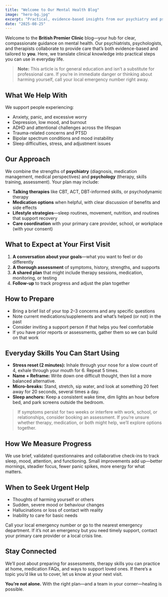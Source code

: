 ```yaml
---
title: "Welcome to Our Mental Health Blog"
image: "hero-bg.jpg"
excerpt: "Practical, evidence-based insights from our psychiatry and psychology team to help you navigate care with confidence."
date: "2025-08-25"
---
```


Welcome to the **British Premier Clinic** blog—your hub for clear, compassionate guidance on mental health. Our psychiatrists, psychologists, and therapists collaborate to provide care that’s both evidence-based and tailored to **you**. Here, we translate clinical knowledge into practical steps you can use in everyday life.

> **Note:** This article is for general education and isn’t a substitute for professional care. If you’re in immediate danger or thinking about harming yourself, call your local emergency number right away.

## What We Help With

We support people experiencing:
- Anxiety, panic, and excessive worry  
- Depression, low mood, and burnout  
- ADHD and attentional challenges across the lifespan  
- Trauma-related concerns and PTSD  
- Bipolar spectrum conditions and mood instability  
- Sleep difficulties, stress, and adjustment issues

## Our Approach

We combine the strengths of **psychiatry** (diagnosis, medication management, medical perspectives) and **psychology** (therapy, skills training, assessment). Your plan may include:
- **Talking therapies** like CBT, ACT, DBT-informed skills, or psychodynamic therapy  
- **Medication options** when helpful, with clear discussion of benefits and side effects  
- **Lifestyle strategies**—sleep routines, movement, nutrition, and routines that support recovery  
- **Care coordination** with your primary care provider, school, or workplace (with your consent)

## What to Expect at Your First Visit

1. **A conversation about your goals**—what you want to feel or do differently  
2. **A thorough assessment** of symptoms, history, strengths, and supports  
3. **A shared plan** that might include therapy sessions, medication, monitoring, or testing  
4. **Follow-up** to track progress and adjust the plan together

## How to Prepare

- Bring a brief list of your top 2–3 concerns and any specific questions  
- Note current medications/supplements and what’s helped (or not) in the past  
- Consider inviting a support person if that helps you feel comfortable  
- If you have prior reports or assessments, gather them so we can build on that work

## Everyday Skills You Can Start Using

- **Stress reset (2 minutes):** Inhale through your nose for a slow count of 4, exhale through your mouth for 6. Repeat 5 times.  
- **Name + Reframe:** Write down one difficult thought, then list a more balanced alternative.  
- **Micro-breaks:** Stand, stretch, sip water, and look at something 20 feet away for 20 seconds, several times a day.  
- **Sleep anchors:** Keep a consistent wake time, dim lights an hour before bed, and park screens outside the bedroom.

> If symptoms persist for two weeks or interfere with work, school, or relationships, consider booking an assessment. If you’re unsure whether therapy, medication, or both might help, we’ll explore options together.

## How We Measure Progress

We use brief, validated questionnaires and collaborative check-ins to track sleep, mood, attention, and functioning. Small improvements add up—better mornings, steadier focus, fewer panic spikes, more energy for what matters.

## When to Seek Urgent Help

- Thoughts of harming yourself or others  
- Sudden, severe mood or behaviour changes  
- Hallucinations or loss of contact with reality  
- Inability to care for basic needs

Call your local emergency number or go to the nearest emergency department. If it’s not an emergency but you need timely support, contact your primary care provider or a local crisis line.

## Stay Connected

We’ll post about preparing for assessments, therapy skills you can practice at home, medication FAQs, and ways to support loved ones. If there’s a topic you’d like us to cover, let us know at your next visit.

**You’re not alone.** With the right plan—and a team in your corner—healing is possible.
